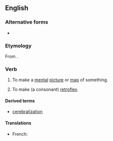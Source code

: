 ==English==

===Alternative forms===
* {{l|en|cerebralise}}

===Etymology===
From {{suffix|cerebral|ize|lang=en}}.

===Verb===
{{en-verb|cerebraliz}}

# To make a [[mental]] [[picture]] or [[map]] of something.
# {{lb|en|linguistics|obsolete}} To make (a consonant) [[retroflex]].

====Derived terms====
* [[cerebralization]]

====Translations====
{{trans-top|to make a mental picture or map}}
* French: {{t|fr|cérébraliser}}
{{trans-mid}}
{{trans-bottom}}

{{trans-top|to make a consonant retroflex}}
{{trans-mid}}
{{trans-bottom}}